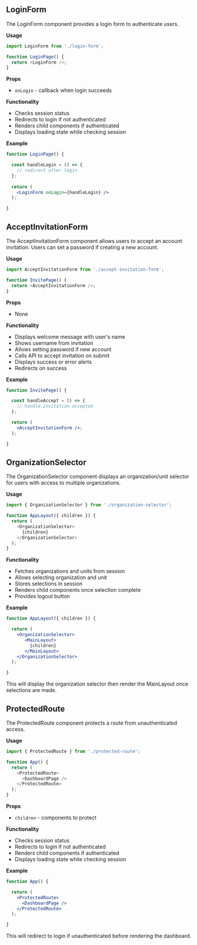 ## LoginForm

The LoginForm component provides a login form to authenticate users.

**Usage**

```js
import LoginForm from './login-form';

function LoginPage() {
  return <LoginForm />;
}
```

**Props**

- `onLogin` - callback when login succeeds

**Functionality**

- Checks session status
- Redirects to login if not authenticated
- Renders child components if authenticated
- Displays loading state while checking session

**Example**

```jsx
function LoginPage() {

  const handleLogin = () => {
    // redirect after login  
  };
  
  return (
    <LoginForm onLogin={handleLogin} />
  );

}
```
## AcceptInvitationForm

The AcceptInvitationForm component allows users to accept an account invitation. Users can set a password if creating a new account.

**Usage**

```js
import AcceptInvitationForm from './accept-invitation-form';

function InvitePage() {
  return <AcceptInvitationForm />; 
}
```
**Props**

- None

**Functionality**

- Displays welcome message with user's name
- Shows username from invitation
- Allows setting password if new account
- Calls API to accept invitation on submit
- Displays success or error alerts
- Redirects on success

**Example**

```jsx
function InvitePage() {

  const handleAccept = () => {
    // handle invitation accepted
  };

  return (
    <AcceptInvitationForm />;
  );

}
```
## OrganizationSelector

The OrganizationSelector component displays an organization/unit selector for users with access to multiple organizations.

**Usage**

```js
import { OrganizationSelector } from './organization-selector';

function AppLayout({ children }) {
  return (
    <OrganizationSelector>
      {children}
    </OrganizationSelector>
  );
}
```

**Functionality**

- Fetches organizations and units from session
- Allows selecting organization and unit
- Stores selections in session
- Renders child components once selection complete
- Provides logout button

**Example**

```jsx
function AppLayout({ children }) {

  return (
    <OrganizationSelector>
       <MainLayout>
         {children}
       </MainLayout>
    </OrganizationSelector>
  );

}
```
This will display the organization selector then render the MainLayout once selections are made.

## ProtectedRoute

The ProtectedRoute component protects a route from unauthenticated access.

**Usage**

```js
import { ProtectedRoute } from './protected-route';

function App() {
  return (
    <ProtectedRoute>
      <DashboardPage />
    </ProtectedRoute>
  );
}
```
**Props**

- `children` - components to protect

**Functionality**

- Checks session status
- Redirects to login if not authenticated
- Renders child components if authenticated
- Displays loading state while checking session

**Example**

```jsx
function App() {

  return (
    <ProtectedRoute>
      <DashboardPage />
    </ProtectedRoute>
  );

}
```
This will redirect to login if unauthenticated before rendering the dashboard.